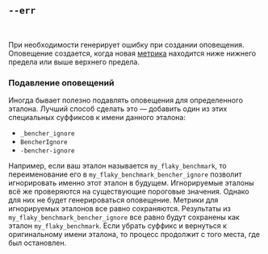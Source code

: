 ## `--err`

<br />

При необходимости генерирует ошибку при создании оповещения. Оповещение создается, когда новая [метрика][metric] находится ниже нижнего предела или выше верхнего предела.

### Подавление оповещений
Иногда бывает полезно подавлять оповещения для определенного эталона. Лучший способ сделать это — добавить один из этих специальных суффиксов к имени данного эталона:

- `_bencher_ignore`
- `BencherIgnore`
- `-bencher-ignore`

Например, если ваш эталон называется `my_flaky_benchmark`, то переименование его в `my_flaky_benchmark_bencher_ignore` позволит игнорировать именно этот эталон в будущем. Игнорируемые эталоны всё же проверяются на существующие пороговые значения. Однако для них не будет генерироваться оповещение. Метрики для игнорируемых эталонов все равно сохраняются. Результаты из `my_flaky_benchmark_bencher_ignore` все равно будут сохранены как эталон `my_flaky_benchmark`. Если убрать суффикс и вернуться к оригинальному имени эталона, то процесс продолжит с того места, где был остановлен.

[metric]: /ru/docs/explanation/benchmarking/#metric